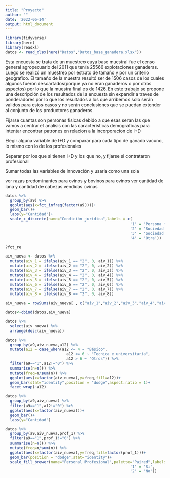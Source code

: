 ```yaml
---
title: "Proyecto"
author: ""
date: '2022-06-14'
output: html_document
---
```


```r
library(tidyverse)
library(here)
library(readxl)
datos <- read_xlsx(here("Datos","Datos_base_ganadera.xlsx"))
```

Esta encuesta se trata de un muestreo cuya base muestral fue el censo general agropecuario del 2011 que tenía 25566 explotaciones ganaderas. Luego se realizó un muestreo por estrato de tamaño y por un criterio geografico. El tamaño de la muestra resultó ser de 1506 casos de los cuales algunos fueron descartados(porque ya no eran ganaderos o por otros aspectos) por lo que la muestra final es de 1426.
En este trabajo se propone una descripción de los resultados de la encuesta sin expandir a traves de ponderadores por lo que los resultados a los que arribemos solo serán validos para estos casos y no serán conclusiones que se puedan extender al conjunto de los productores ganaderos.



Fijarse cuantas son personas fisicas debido a que esas seran las que vamos a centrar el analisis con las caracteristicas demograficas para intentar encontrar patrones en relacion a la incorporacion de I+D

Elegir alguna variable de I+D y comparar para cada tipo de ganado vacuno, lo mismo con lo de los profesionales

Separar por los que si tienen I+D y los que no, y fijarse si contrataron profesional

Sumar todas las variables de innovación y usarla como una sola

ver razas predominantes para ovinos y bovinos para ovinos ver cantidad de lana y cantidad de cabezas vendidas ovinas

```r
datos %>% 
  group_by(a9) %>% 
  ggplot(aes(x=fct_infreq(factor(a9))))+
  geom_bar()+
  labs(y="Cantidad")+
  scale_x_discrete(name="Condición jurídica",labels = c(
                                                       '1' = 'Persona física',
                                                       '2' = 'Sociedad sin contrato',
                                                       '3' = 'Sociedad con contrato legal',
                                                       '4' = 'Otra'))

?fct_re
```


```r
aiv_nueva <- datos %>% 
  mutate(aiv_1 = ifelse(aiv_1 == "2", 0, aiv_1)) %>% 
  mutate(aiv_2 = ifelse(aiv_2 == "2", 0, aiv_2)) %>% 
  mutate(aiv_3 = ifelse(aiv_3 == "2", 0, aiv_3)) %>% 
  mutate(aiv_4 = ifelse(aiv_4 == "2", 0, aiv_4)) %>% 
  mutate(aiv_5 = ifelse(aiv_5 == "2", 0, aiv_5)) %>% 
  mutate(aiv_6 = ifelse(aiv_6 == "2", 0, aiv_6)) %>% 
  mutate(aiv_7 = ifelse(aiv_7 == "2", 0, aiv_7)) %>% 
  mutate(aiv_8 = ifelse(aiv_8 == "2", 0, aiv_8))

aiv_nueva = rowSums(aiv_nueva[ , c("aiv_1","aiv_2","aiv_3","aiv_4","aiv_5","aiv_6","aiv_7","aiv_8")])

datos<-cbind(datos,aiv_nueva)

datos %>% 
  select(aiv_nueva) %>% 
  arrange(desc(aiv_nueva))


```


```r
datos %>% 
  group_by(a9,aiv_nueva,a12) %>% 
  mutate(a12 = case_when(a12 <= 4 ~ "Básico",
                           a12 <= 6 ~ "Tecnica e universitaria",
                           a12 > 6 ~ "Otros")) %>% 
  filter(a9=="1",a12!="0") %>% 
  summarise(n=n()) %>%
  mutate(freq=n/sum(n)) %>%
  ggplot(aes(x=factor(aiv_nueva),y=freq,fill=a12))+
  geom_bar(stat="identity",position = "dodge",aspect.ratio = 1)+
  facet_wrap(~a12)

```


```r
datos %>% 
  group_by(a9,aiv_nueva) %>% 
  filter(a9=="1",a12!="0") %>% 
  ggplot(aes(x=factor(aiv_nueva)))+
  geom_bar()+
  labs(y="Cantidad")
```

```r
datos %>% 
  group_by(a9,aiv_nueva,prof_1) %>% 
  filter(a9=="1",prof_1!="0") %>% 
  summarise(n=n()) %>%
  mutate(freq=n/sum(n)) %>%
  ggplot(aes(x=factor(aiv_nueva),y=freq,fill=factor(prof_1)))+
  geom_bar(position = "dodge",stat="identity")+
  scale_fill_brewer(name="Personal Profesional",palette="Paired",labels = c(
                                                       '1' = 'Si',
                                                       '2' = 'No'))
```





